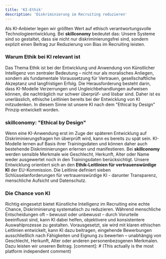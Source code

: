 ```yaml
---
title: 'KI-Ethik'
description: 'Diskriminierung im Recruiting reduzieren'
---
```


Als KI-Anbieter legen wir größten Wert auf ethisch verantwortungsvolle 
Technologieentwicklung. Bei **skillconomy** bedeutet das: Unsere Systeme sind so gestaltet, dass 
sie nicht nur diskriminierungsfrei sind, sondern explizit einen Beitrag zur Reduzierung von Bias im Recruiting leisten. 

### Warum Ethik bei KI relevant ist ###

Das Thema Ethik ist bei der Entwicklung und Anwendung von Künstlicher Intelligenz von zentraler Bedeutung – 
nicht nur als moralisches Anliegen, sondern als fundamentale Voraussetzung für Vertrauen, gesellschaftliche Akzeptanz und 
langfristigen Erfolg. Die Herausforderung besteht darin, dass KI-Modelle Verzerrungen und Ungleichbehandlungen aufweisen 
können, die nachträglich nur schwer überprüf- und lösbar sind. Daher ist es unerlässlich, ethische Leitlinien bereits 
bei der Entwicklung von KI mitzudenken. In diesem Sinne ist unsere KI nach dem "Ethical by Design" Prinzip entwickelt worden. 

### skillconomy: "Ethical by Design" ###

Wenn eine KI-Anwendung erst im Zuge der späteren Entwicklung auf Diskriminierungsfragen hin überprüft wird, kann es bereits 
zu spät sein. KI-Modelle lernen auf Basis ihrer Trainingsdaten und können daher auch bestehende Diskriminierungen erlernen und 
manifestieren. Bei **skillconomy** werden sensible Merkmale wie Geschlecht, Herkunft, Alter oder Name weder ausgewertet 
noch in den Trainingsdaten berücksichtigt. Unsere Entwicklung orientiert sich an den 
**Ethik-Leitlinien für vertrauenswürdige KI** der EU-Kommission. Die Leitlinie definiert sieben Schlüsselanforderungen 
für vertrauenswürdige KI - darunter Transparenz, menschliche Aufsicht und Datenschutz. 

### Die Chance von KI ###

Richtig eingesetzt bietet Künstliche Intelligenz im Recruiting eine echte Chance, Diskriminierung systematisch zu 
reduzieren. Während menschliche Entscheidungen oft – bewusst oder unbewusst – durch Vorurteile beeinflusst sind, kann 
KI dabei helfen, objektivere und konsistentere Auswahlprozesse zu gestalten. Vorausgesetzt, sie wird mit klaren ethischen 
Leitlinien entwickelt, kann KI dazu beitragen, eingehende Bewerbungen ausschließlich nach Fähigkeiten und Eignung zu bewerten – 
unabhängig von Geschlecht, Herkunft, Alter oder anderen personenbezogenen Merkmalen. Dazu leisten wir unseren Beitrag. 
[comment]: # (This actually is the most platform independent comment)



